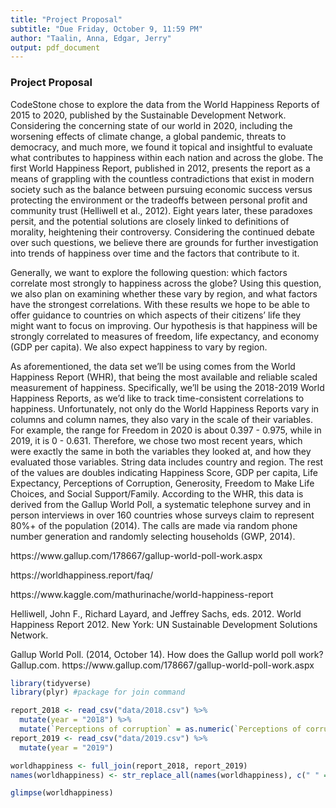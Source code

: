 ```yaml
---
title: "Project Proposal"
subtitle: "Due Friday, October 9, 11:59 PM"
author: "Taalin, Anna, Edgar, Jerry"
output: pdf_document
---
```

### Project Proposal
CodeStone chose to explore the data from the World Happiness Reports of 2015 to 2020, published by the Sustainable Development Network. Considering the concerning state of our world in 2020, including the worsening effects of climate change, a global pandemic, threats to democracy, and much more, we found it topical and insightful to evaluate what contributes to happiness within each nation and across the globe. The first World Happiness Report, published in 2012, presents the report as a means of grappling with the countless contradictions that exist in modern society such as the balance between pursuing economic success versus protecting the environment or the tradeoffs between personal profit and community trust (Helliwell et al., 2012). Eight years later, these paradoxes persit, and the potential solutions are closely linked to definitions of morality, heightening their controversy. Considering the continued debate over such questions, we believe there are grounds for further investigation into trends of happiness over time and the factors that contribute to it.

Generally, we want to explore the following question: which factors correlate most strongly to happiness across the globe? Using this question, we also plan on examining whether these vary by region, and what factors have the strongest correlations. With these results we hope to be able to offer guidance to countries on which aspects of their citizens’ life they might want to focus on improving. Our hypothesis is that happiness will be strongly correlated to measures of freedom, life expectancy, and economy (GDP per capita). We also expect happiness to vary by region.

As aforementioned, the data set we’ll be using comes from the World Happiness Report (WHR), that being the most available and reliable scaled measurement of happiness. Specifically, we’ll be using the 2018-2019 World Happiness Reports, as we’d like to track time-consistent correlations to happiness. Unfortunately, not only do the World Happiness Reports vary in columns and column names, they also vary in the scale of their variables. For example, the range for Freedom in 2020 is about 0.397 - 0.975, while in 2019, it is 0 - 0.631. Therefore, we chose two most recent years, which were exactly the same in both the variables they looked at, and how they evaluated those variables. String data includes country and region. The rest of the values are doubles indicating Happiness Score, GDP per capita, Life Expectancy, Perceptions of Corruption, Generosity, Freedom to Make Life Choices, and Social Support/Family. According to the WHR, this data is derived from the Gallup World Poll, a systematic telephone survey and in person interviews in over 160 countries whose surveys claim to represent 80%+ of the population (2014). The calls are made via random phone number generation and randomly selecting households (GWP, 2014). 

https://www.gallup.com/178667/gallup-world-poll-work.aspx

https://worldhappiness.report/faq/

https://www.kaggle.com/mathurinache/world-happiness-report


Helliwell, John F., Richard Layard, and Jeffrey Sachs, eds. 2012. World Happiness Report 2012. New York: UN Sustainable Development Solutions Network.

Gallup World Poll. (2014, October 14). How does the Gallup world poll work? Gallup.com. https://www.gallup.com/178667/gallup-world-poll-work.aspx

```r
library(tidyverse)
library(plyr) #package for join command
```

```r
report_2018 <- read_csv("data/2018.csv") %>% 
  mutate(year = "2018") %>% 
  mutate(`Perceptions of corruption` = as.numeric(`Perceptions of corruption`))
report_2019 <- read_csv("data/2019.csv") %>% 
  mutate(year = "2019")

worldhappiness <- full_join(report_2018, report_2019)
names(worldhappiness) <- str_replace_all(names(worldhappiness), c(" " = "_") )  

glimpse(worldhappiness)
```